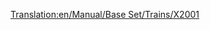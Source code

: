 [[Translation:en/Manual/Base Set/Trains/X2001]]
{{ru/Поезда|Image=[[File:en/X2001.png]]
|Name='X2001'
|Cost=£ 60937 (3046850 р.)
|Speed=305 км/ч (190 миль/ч)
|Weight=95 т
|Power=9000 л.с. (6618 кВт)
|Annual=£ 3234 (161700 р.)
|Designed=1999
|Lifespan=20
|Capacity=нет
|Description=Это первый доступный монорельсовый локомотив, и он намного превосходит по мощности и максимальной скорости лучший электровоз [[ru/Manual/Base Set/Trains/AsiaStar|"AsiaStar"]]. Используйте сдвоенные секции, чтобы достигнуть максимальной скорости для длинных поездов.
|Real-life=Вероятным прототипом является шведский наклоняющийся поезд http://en.wikipedia.org/wiki/X_2000 (технически известный как X2, в то время как X2000 это его бренд, обьяснение концепции). На странице http://www.lococarriage.org.uk/x2000.htm есть полная история X2000 - поезда для 2000 года!
}}